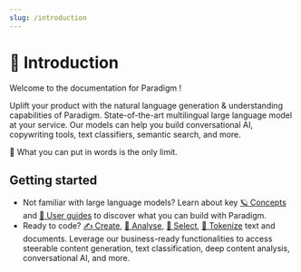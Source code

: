 ```yaml
---
slug: /introduction
---
```



# 👋 Introduction

Welcome to the documentation for Paradigm !

Uplift your product with the natural language generation & understanding capabilities of Paradigm. State-of-the-art multilingual large language model at your service. Our models can help you build conversational AI, copywriting tools, text classifiers, semantic search, and more.

🚀 What you can put in words is the only limit.

## Getting started

- Not familiar with large language models? Learn about key [🪐 Concepts](/introduction/concepts) and [🔎 User guides](/guides) to discover what you can build with Paradigm.
- Ready to code? [✍️ Create](api/endpoints/create), [🧪 Analyse](api/endpoints/analyse), [🔘 Select](api/endpoints/select), [📠 Tokenize](api/endpoints/tokenize) text and documents.
Leverage our business-ready functionalities to access steerable content generation, text classification, deep content analysis, conversational AI, and more.
